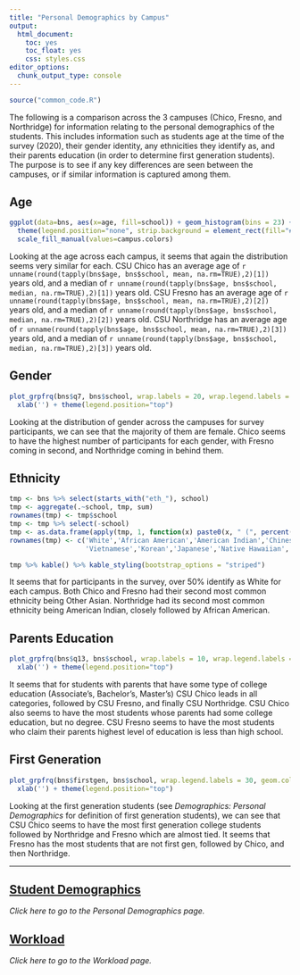 ```yaml
---
title: "Personal Demographics by Campus"
output: 
  html_document: 
    toc: yes
    toc_float: yes
    css: styles.css
editor_options: 
  chunk_output_type: console
---
```


```r
source("common_code.R")
```
The following is a comparison across the 3 campuses (Chico, Fresno, and Northridge) for information relating to the personal demographics of the students. This includes information such as students age at the time of the survey (2020), their gender identity, any ethnicities they identify as, and their parents education (in order to determine first generation students). The purpose is to see if any key differences are seen between the campuses, or if similar information is captured among them.

## Age
```r
ggplot(data=bns, aes(x=age, fill=school)) + geom_histogram(bins = 23) + facet_wrap(~school, dir="v") + xlab('') + ylab("") + 
  theme(legend.position="none", strip.background = element_rect(fill="#c7dcf0"), strip.text = element_text(size=11)) +
  scale_fill_manual(values=campus.colors)
```
Looking at the age across each campus, it seems that again the distribution seems very similar for each. CSU Chico has an average age of `r unname(round(tapply(bns$age, bns$school, mean, na.rm=TRUE),2)[1])` years old, and a median of `r unname(round(tapply(bns$age, bns$school, median, na.rm=TRUE),2)[1])` years old. CSU Fresno has an average age of `r unname(round(tapply(bns$age, bns$school, mean, na.rm=TRUE),2)[2])` years old, and a median of `r unname(round(tapply(bns$age, bns$school, median, na.rm=TRUE),2)[2])` years old. CSU Northridge has an average age of `r unname(round(tapply(bns$age, bns$school, mean, na.rm=TRUE),2)[3])` years old, and a median of `r unname(round(tapply(bns$age, bns$school, median, na.rm=TRUE),2)[3])` years old.

## Gender
```r
plot_grpfrq(bns$q7, bns$school, wrap.labels = 20, wrap.legend.labels = 30, geom.colors = campus.colors, legend.title = "", show.prc = FALSE) + 
  xlab('') + theme(legend.position="top")
```
Looking at the distribution of gender across the campuses for survey participants, we can see that the majority of them are female. Chico seems to have the highest number of participants for each gender, with Fresno coming in second, and Northridge coming in behind them. 

## Ethnicity
```r
tmp <- bns %>% select(starts_with("eth_"), school)
tmp <- aggregate(.~school, tmp, sum)
rownames(tmp) <- tmp$school
tmp <- tmp %>% select(-school)
tmp <- as.data.frame(apply(tmp, 1, function(x) paste0(x, " (", percent(x/sum(x), accuracy = 0.1), ")")))
rownames(tmp) <- c('White','African American','American Indian','Chinese','Filipino','Asian Indian','Other Asian',
                   'Vietnamese','Korean','Japanese','Native Hawaiian','Samoan','Chamorro','Other Pacific Islander')

tmp %>% kable() %>% kable_styling(bootstrap_options = "striped")
```
It seems that for participants in the survey, over 50% identify as White for each campus. Both Chico and Fresno had their second most common ethnicity being Other Asian. Northridge had its second most common ethnicity being American Indian, closely followed by African American.

## Parents Education
```r
plot_grpfrq(bns$q13, bns$school, wrap.labels = 10, wrap.legend.labels = 30, geom.colors = campus.colors, legend.title = "", show.prc = FALSE) + 
  xlab('') + theme(legend.position="top")
```
It seems that for students with parents that have some type of college education (Associate's, Bachelor's, Master's) CSU Chico leads in all categories, followed by CSU Fresno, and finally CSU Northridge. CSU Chico also seems to have the most students whose parents had some college education, but no degree. CSU Fresno seems to have the most students who claim their parents highest level of education is less than high school. 

## First Generation
```r
plot_grpfrq(bns$firstgen, bns$school, wrap.legend.labels = 30, geom.colors = campus.colors, legend.title = "", show.prc = FALSE) + 
  xlab('') + theme(legend.position="top")
```
Looking at the first generation students (see *Demographics: Personal Demographics* for definition of first generation students), we can see that CSU Chico seems to have the most first generation college students followed by Northridge and Fresno which are almost tied. It seems that Fresno has the most students that are not first gen, followed by Chico, and then Northridge.


---

## [Student Demographics](Campus_Student_Demo.html)
*Click here to go to the Personal Demographics page.*

## [Workload](Campus_Workload.html)
*Click here to go to the Workload page.*